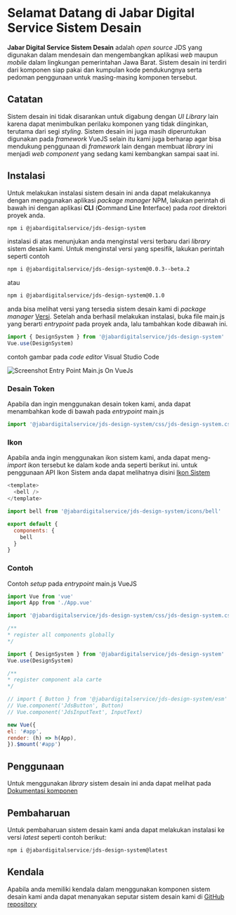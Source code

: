 
<Meta title="Instalasi" author="Jabar Digital Service" />

# Selamat Datang di Jabar Digital Service Sistem Desain

**Jabar Digital Service Sistem Desain** adalah _open source_ JDS yang digunakan dalam mendesain dan mengembangkan aplikasi *web* maupun *mobile* dalam lingkungan pemerintahan Jawa Barat. Sistem desain ini terdiri dari komponen siap pakai dan kumpulan kode pendukungnya serta pedoman penggunaan untuk masing-masing komponen tersebut.

## Catatan
Sistem desain ini tidak disarankan untuk digabung dengan *UI Library* lain karena dapat menimbulkan perilaku komponen yang tidak diinginkan, terutama dari segi *styling*. Sistem desain ini juga masih diperuntukan digunakan pada *framework* VueJS selain itu kami juga berharap agar bisa mendukung penggunaan di *framework* lain dengan membuat *library* ini menjadi *web component* yang sedang kami kembangkan sampai saat ini.

## Instalasi
Untuk melakukan instalasi sistem desain ini anda dapat melakukannya dengan menggunakan aplikasi *package manager* NPM, lakukan perintah di bawah ini dengan aplikasi **CLI** (**C**ommand **L**ine **I**nterface) pada *root* direktori proyek anda.

```bash 
npm i @jabardigitalservice/jds-design-system
```
instalasi di atas menunjukan anda menginstal versi terbaru dari *library* sistem desain kami. Untuk menginstal versi yang spesifik, lakukan perintah seperti contoh
```bash
npm i @jabardigitalservice/jds-design-system@0.0.3--beta.2
```
atau

```bash
npm i @jabardigitalservice/jds-design-system@0.1.0
```
anda bisa melihat versi yang tersedia sistem desain kami di *package manager* [Versi](https://www.npmjs.com/package/@jabardigitalservice/jds-design-system?activeTab=versions).
Setelah anda berhasil melakukan instalasi, buka file main.js yang berarti *entrypoint* pada proyek anda, lalu tambahkan kode dibawah ini.
```javascript 
import { DesignSystem } from '@jabardigitalservice/jds-design-system'
Vue.use(DesignSystem)
```
contoh gambar pada *code editor* Visual Studio Code

![Screenshot Entry Point Main.js On VueJs](https://gist.githubusercontent.com/adzharamrullah/65abb39b45bff3873b6fec31613ffaf8/raw/691e486d7fe78fb030eb809c0933dc2167ddead8/screenshot-entry-point-main-js.png)

### Desain Token
Apabila dan ingin menggunakan desain token kami, anda dapat menambahkan kode di bawah pada *entrypoint* main.js
```javascript
import '@jabardigitalservice/jds-design-system/css/jds-design-system.css'
```
### Ikon
Apabila anda ingin menggunakan ikon sistem kami, anda dapat meng-*import* ikon tersebut ke dalam kode anda seperti berikut ini.
untuk penggunaan API Ikon Sistem anda dapat melihatnya disini [Ikon Sistem](https://master--60d0320b29870700395d5ad8.chromatic.com/?path=/docs/components-icon--default)
```javascript
<template>
  <bell />
</template>

import bell from '@jabardigitalservice/jds-design-system/icons/bell'

export default {
  components: {
    bell
  }
}
```
### Contoh
Contoh *setup* pada *entrypoint* main.js VueJS
```javascript
import Vue from 'vue'
import App from './App.vue'

import '@jabardigitalservice/jds-design-system/css/jds-design-system.css'

/**
* register all components globally
*/

import { DesignSystem } from '@jabardigitalservice/jds-design-system'
Vue.use(DesignSystem)

/**
* register component ala carte
*/

// import { Button } from '@jabardigitalservice/jds-design-system/esm'
// Vue.component('JdsButton', Button)
// Vue.component('JdsInputText', InputText)

new Vue({
el: '#app',
render: (h) => h(App),
}).$mount('#app')
```
## Penggunaan
Untuk menggunakan *library* sistem desain ini anda dapat melihat pada [Dokumentasi komponen](https://master--60d0320b29870700395d5ad8.chromatic.com)

## Pembaharuan
Untuk pembaharuan sistem desain kami anda dapat melakukan instalasi ke versi *latest* seperti contoh berikut:
```powershell 
npm i @jabardigitalservice/jds-design-system@latest
```
## Kendala
Apabila anda memiliki kendala dalam menggunakan komponen sistem desain kami anda dapat menanyakan seputar sistem desain kami di [GitHub repository](https://github.com/jabardigitalservice/jds-design-system-vue-lib/issues)